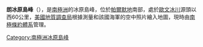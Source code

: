 {{coord|74|10|S|66|29|W|source:GNIS|display=title}}

'''朗冰原島峰'''（{{lang-en|Lang Nunatak}}），是[[南極洲|南極洲]]的冰原島峰，位於[[帕爾默地|帕爾默地]]南部，處於[[歐文冰川_(帕爾默地)|歐文冰川]]源頭以西60公里，[[美國地質調查局|美國地質調查局]]根據測量和該國海軍的空中照片繪入地圖，現時由[[南極條約體系|南極條約體系]]管理。

{{Antarctica-geo-stub}}
[[Category:南極洲冰原島峰|Category:南極洲冰原島峰]]
